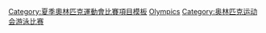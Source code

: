 {{template category |type=navbox |topic=[[夏季奧林匹克運動會游泳比賽|夏季奧林匹克運動會游泳比賽]]}}

[[Category:夏季奧林匹克運動會比賽項目模板|Category:夏季奧林匹克運動會比賽項目模板]]
[[Category:游泳導航模板|Olympics]]
[[Category:奥林匹克运动会游泳比赛|Category:奥林匹克运动会游泳比赛]]
